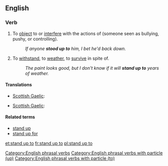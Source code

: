 ==English==

===Verb===
{{en-verb|head=[[stand up]] [[to]]|stands up to|standing up to|stood up to}}

# {{transitive}} To [[object]] to or [[interfere]] with the actions of (someone seen as bullying, pushy, or controlling).
#: ''If anyone '''stood up to''' him, I bet he'd back down.''
# {{transitive}} To [[withstand]], to [[weather]], to [[survive]] in spite of.
#: ''The paint looks good, but I don't know if it will '''stand up to''' years of weather.''

====Translations====
{{trans-top|object or interfere}}
* [[Scottish Gaelic]]: {{t-|gd|cum ri}}
{{trans-mid}}
{{trans-bottom}}

{{trans-top|withstand}}
* [[Scottish Gaelic]]: {{t-|gd|cum ri}}
{{trans-mid}}
{{trans-bottom}}

====Related terms====
* [[stand up]]
* [[stand up for]]

[[Category:English phrasal verbs]]
[[Category:English phrasal verbs with particle (up)]]
[[Category:English phrasal verbs with particle (to)]]

[[et:stand up to]]
[[fr:stand up to]]
[[pl:stand up to]]